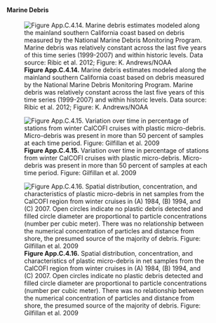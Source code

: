#### Marine Debris

![**Figure App.C.4.14.** Marine debris estimates modeled along the mainland southern California coast based on debris measured by the National Marine Debris Monitoring Program. Marine debris was relatively constant across the last five years of this time series (1999-2007) and within historic levels. Data source: Ribic et al. 2012; Figure: K. Andrews/NOAA](../img/cinms_cr/App.C.4.14.Marine debris_CCIEA.jpg)

![**Figure App.C.4.15.** Variation over time in percentage of stations from winter CalCOFI cruises with plastic micro-debris. Micro-debris was present in more than 50 percent of samples at each time period. Figure: Gilfillan et al. 2009](../img/cinms_cr/App.C.4.15.Gilfillan_graph.png)

![**Figure App.C.4.16.** Spatial distribution, concentration, and characteristics of plastic micro-debris in net samples from the CalCOFI region from winter cruises in (A) 1984, (B) 1994, and (C) 2007. Open circles indicate no plastic debris detected and filled circle diameter are proportional to particle concentrations (number per cubic meter). There was no relationship between the numerical concentration of particles and distance from shore, the presumed source of the majority of debris. Figure: Gilfillan et al. 2009](../img/cinms_cr/App.C.4.16.Gilfillan_map.png)
